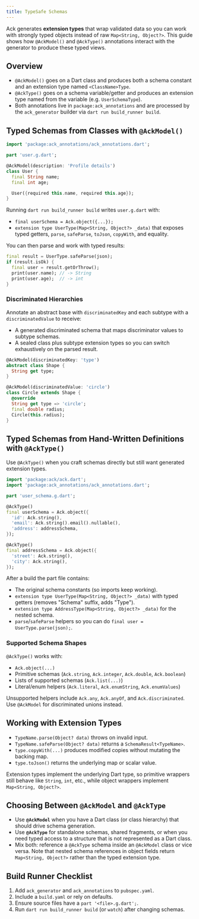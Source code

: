 ```yaml
---
title: TypeSafe Schemas
---
```


Ack generates **extension types** that wrap validated data so you can work with
strongly typed objects instead of raw `Map<String, Object?>`. This guide shows
how `@AckModel()` and `@AckType()` annotations interact with the generator to
produce these typed views.

## Overview

- `@AckModel()` goes on a Dart class and produces both a schema constant and an
  extension type named `<ClassName>Type`.
- `@AckType()` goes on a schema variable/getter and produces an extension type
  named from the variable (e.g. `UserSchemaType`).
- Both annotations live in `package:ack_annotations` and are processed by the
  `ack_generator` builder via `dart run build_runner build`.

## Typed Schemas from Classes with `@AckModel()`

```dart
import 'package:ack_annotations/ack_annotations.dart';

part 'user.g.dart';

@AckModel(description: 'Profile details')
class User {
  final String name;
  final int age;

  User({required this.name, required this.age});
}
```

Running `dart run build_runner build` writes `user.g.dart` with:

- `final userSchema = Ack.object({...});`
- `extension type UserType(Map<String, Object?> _data)` that exposes typed
  getters, `parse`, `safeParse`, `toJson`, `copyWith`, and equality.

You can then parse and work with typed results:

```dart
final result = UserType.safeParse(json);
if (result.isOk) {
  final user = result.getOrThrow();
  print(user.name); // -> String
  print(user.age);  // -> int
}
```

### Discriminated Hierarchies

Annotate an abstract base with `discriminatedKey` and each subtype with a
`discriminatedValue` to receive:

- A generated discriminated schema that maps discriminator values to subtype
  schemas.
- A sealed class plus subtype extension types so you can switch exhaustively on
  the parsed result.

```dart
@AckModel(discriminatedKey: 'type')
abstract class Shape {
  String get type;
}

@AckModel(discriminatedValue: 'circle')
class Circle extends Shape {
  @override
  String get type => 'circle';
  final double radius;
  Circle(this.radius);
}
```

## Typed Schemas from Hand-Written Definitions with `@AckType()`

Use `@AckType()` when you craft schemas directly but still want generated
extension types.

```dart
import 'package:ack/ack.dart';
import 'package:ack_annotations/ack_annotations.dart';

part 'user_schema.g.dart';

@AckType()
final userSchema = Ack.object({
  'id': Ack.string(),
  'email': Ack.string().email().nullable(),
  'address': addressSchema,
});

@AckType()
final addressSchema = Ack.object({
  'street': Ack.string(),
  'city': Ack.string(),
});
```

After a build the part file contains:

- The original schema constants (so imports keep working).
- `extension type UserType(Map<String, Object?> _data)` with typed getters
  (removes "Schema" suffix, adds "Type").
- `extension type AddressType(Map<String, Object?> _data)` for the nested
  schema.
- `parse`/`safeParse` helpers so you can do
  `final user = UserType.parse(json);`.

### Supported Schema Shapes

`@AckType()` works with:

- `Ack.object(...)`
- Primitive schemas (`Ack.string`, `Ack.integer`, `Ack.double`, `Ack.boolean`)
- Lists of supported schemas (`Ack.list(...)`)
- Literal/enum helpers (`Ack.literal`, `Ack.enumString`, `Ack.enumValues`)

Unsupported helpers include `Ack.any`, `Ack.anyOf`, and `Ack.discriminated`.
Use `@AckModel` for discriminated unions instead.

## Working with Extension Types

- `TypeName.parse(Object? data)` throws on invalid input.
- `TypeName.safeParse(Object? data)` returns a `SchemaResult<TypeName>`.
- `type.copyWith(...)` produces modified copies without mutating the backing
  map.
- `type.toJson()` returns the underlying map or scalar value.

Extension types implement the underlying Dart type, so primitive wrappers still
behave like `String`, `int`, etc., while object wrappers implement
`Map<String, Object?>`.

## Choosing Between `@AckModel` and `@AckType`

- Use **`@AckModel`** when you have a Dart class (or class hierarchy) that
  should drive schema generation.
- Use **`@AckType`** for standalone schemas, shared fragments, or when you need
  typed access to a structure that is not represented as a Dart class.
- Mix both: reference a `@AckType` schema inside an `@AckModel` class or vice
  versa. Note that nested schema references in object fields return
  `Map<String, Object?>` rather than the typed extension type.

## Build Runner Checklist

1. Add `ack_generator` and `ack_annotations` to `pubspec.yaml`.
2. Include a `build.yaml` or rely on defaults.
3. Ensure source files have a `part '<file>.g.dart';`.
4. Run `dart run build_runner build` (or `watch`) after changing schemas.
